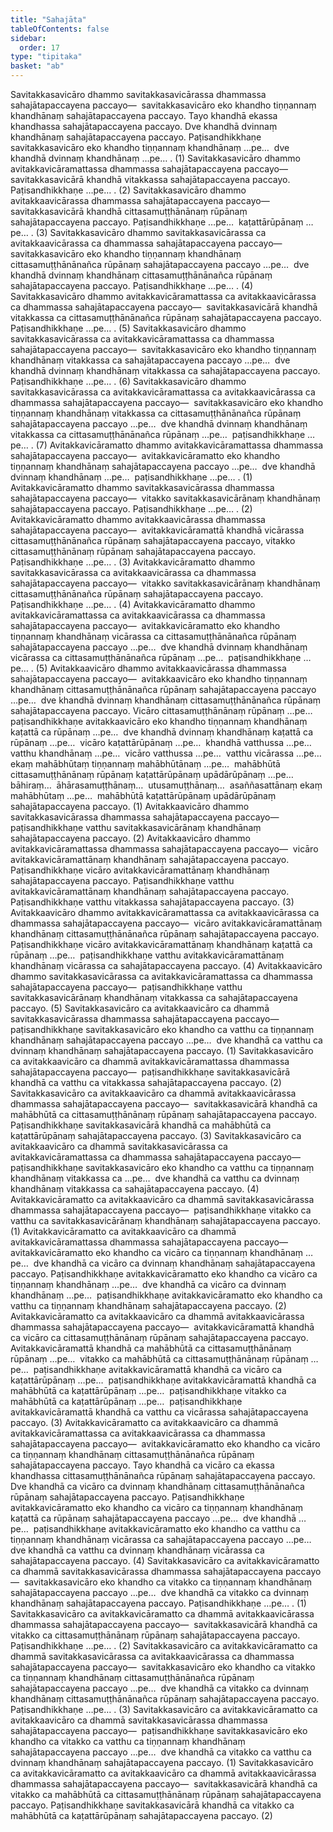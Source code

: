 ```yaml
---
title: "Sahajāta"
tableOfContents: false
sidebar:
  order: 17
type: "tipitaka"
basket: "ab"
---
```



<DynamicBreadcrumb />

<Division number="85">

<Paragraph number="352">
Savitakkasavicāro dhammo savitakkasavicārassa dhammassa sahajātapaccayena paccayo—  savitakkasavicāro eko khandho tiṇṇannaṃ khandhānaṃ sahajātapaccayena paccayo. Tayo khandhā ekassa khandhassa sahajātapaccayena paccayo. Dve khandhā dvinnaṃ khandhānaṃ sahajātapaccayena paccayo. Paṭisandhikkhaṇe savitakkasavicāro eko khandho tiṇṇannaṃ khandhānaṃ …pe…  dve khandhā dvinnaṃ khandhānaṃ …pe… . (1)
</Paragraph>

<Paragraph number="353">
Savitakkasavicāro dhammo avitakkavicāramattassa dhammassa sahajātapaccayena paccayo—  savitakkasavicārā khandhā vitakkassa sahajātapaccayena paccayo. Paṭisandhikkhaṇe …pe… . (2)
</Paragraph>

<Paragraph number="354">
Savitakkasavicāro dhammo avitakkaavicārassa dhammassa sahajātapaccayena paccayo—  savitakkasavicārā khandhā cittasamuṭṭhānānaṃ rūpānaṃ sahajātapaccayena paccayo. Paṭisandhikkhaṇe …pe…  kaṭattārūpānaṃ …pe… . (3)
</Paragraph>

<Paragraph number="355">
Savitakkasavicāro dhammo savitakkasavicārassa ca avitakkaavicārassa ca dhammassa sahajātapaccayena paccayo—  savitakkasavicāro eko khandho tiṇṇannaṃ khandhānaṃ cittasamuṭṭhānānañca rūpānaṃ sahajātapaccayena paccayo …pe…  dve khandhā dvinnaṃ khandhānaṃ cittasamuṭṭhānānañca rūpānaṃ sahajātapaccayena paccayo. Paṭisandhikkhaṇe …pe… . (4)
</Paragraph>

<Paragraph number="356">
Savitakkasavicāro dhammo avitakkavicāramattassa ca avitakkaavicārassa ca dhammassa sahajātapaccayena paccayo—  savitakkasavicārā khandhā vitakkassa ca cittasamuṭṭhānānañca rūpānaṃ sahajātapaccayena paccayo. Paṭisandhikkhaṇe …pe… . (5)
</Paragraph>

<Paragraph number="357">
Savitakkasavicāro dhammo savitakkasavicārassa ca avitakkavicāramattassa ca dhammassa sahajātapaccayena paccayo—  savitakkasavicāro eko khandho tiṇṇannaṃ khandhānaṃ vitakkassa ca sahajātapaccayena paccayo …pe…  dve khandhā dvinnaṃ khandhānaṃ vitakkassa ca sahajātapaccayena paccayo. Paṭisandhikkhaṇe …pe… . (6)
</Paragraph>

<Paragraph number="358">
Savitakkasavicāro dhammo savitakkasavicārassa ca avitakkavicāramattassa ca avitakkaavicārassa ca dhammassa sahajātapaccayena paccayo—  savitakkasavicāro eko khandho tiṇṇannaṃ khandhānaṃ vitakkassa ca cittasamuṭṭhānānañca rūpānaṃ sahajātapaccayena paccayo …pe…  dve khandhā dvinnaṃ khandhānaṃ vitakkassa ca cittasamuṭṭhānānañca rūpānaṃ …pe…  paṭisandhikkhaṇe …pe… . (7)
</Paragraph>

</Division>
<Division number="86">

<Paragraph number="359">
Avitakkavicāramatto dhammo avitakkavicāramattassa dhammassa sahajātapaccayena paccayo—  avitakkavicāramatto eko khandho tiṇṇannaṃ khandhānaṃ sahajātapaccayena paccayo …pe…  dve khandhā dvinnaṃ khandhānaṃ …pe…  paṭisandhikkhaṇe …pe… . (1)
</Paragraph>

<Paragraph number="360">
Avitakkavicāramatto dhammo savitakkasavicārassa dhammassa sahajātapaccayena paccayo—  vitakko savitakkasavicārānaṃ khandhānaṃ sahajātapaccayena paccayo. Paṭisandhikkhaṇe …pe… . (2)
</Paragraph>

<Paragraph number="361">
Avitakkavicāramatto dhammo avitakkaavicārassa dhammassa sahajātapaccayena paccayo—  avitakkavicāramattā khandhā vicārassa cittasamuṭṭhānānañca rūpānaṃ sahajātapaccayena paccayo, vitakko cittasamuṭṭhānānaṃ rūpānaṃ sahajātapaccayena paccayo. Paṭisandhikkhaṇe …pe… . (3)
</Paragraph>

<Paragraph number="362">
Avitakkavicāramatto dhammo savitakkasavicārassa ca avitakkaavicārassa ca dhammassa sahajātapaccayena paccayo—  vitakko savitakkasavicārānaṃ khandhānaṃ cittasamuṭṭhānānañca rūpānaṃ sahajātapaccayena paccayo. Paṭisandhikkhaṇe …pe… . (4)
</Paragraph>

<Paragraph number="363">
Avitakkavicāramatto dhammo avitakkavicāramattassa ca avitakkaavicārassa ca dhammassa sahajātapaccayena paccayo—  avitakkavicāramatto eko khandho tiṇṇannaṃ khandhānaṃ vicārassa ca cittasamuṭṭhānānañca rūpānaṃ sahajātapaccayena paccayo …pe…  dve khandhā dvinnaṃ khandhānaṃ vicārassa ca cittasamuṭṭhānānañca rūpānaṃ …pe…  paṭisandhikkhaṇe …pe… . (5)
</Paragraph>

</Division>
<Division number="87">

<Paragraph number="364">
Avitakkaavicāro dhammo avitakkaavicārassa dhammassa sahajātapaccayena paccayo—  avitakkaavicāro eko khandho tiṇṇannaṃ khandhānaṃ cittasamuṭṭhānānañca rūpānaṃ sahajātapaccayena paccayo …pe…  dve khandhā dvinnaṃ khandhānaṃ cittasamuṭṭhānānañca rūpānaṃ sahajātapaccayena paccayo. Vicāro cittasamuṭṭhānānaṃ rūpānaṃ …pe…  paṭisandhikkhaṇe avitakkaavicāro eko khandho tiṇṇannaṃ khandhānaṃ kaṭattā ca rūpānaṃ …pe…  dve khandhā dvinnaṃ khandhānaṃ kaṭattā ca rūpānaṃ …pe…  vicāro kaṭattārūpānaṃ …pe…  khandhā vatthussa …pe…  vatthu khandhānaṃ …pe…  vicāro vatthussa …pe…  vatthu vicārassa …pe…  ekaṃ mahābhūtaṃ tiṇṇannaṃ mahābhūtānaṃ …pe…  mahābhūtā cittasamuṭṭhānānaṃ rūpānaṃ kaṭattārūpānaṃ upādārūpānaṃ …pe…  bāhiraṃ…  āhārasamuṭṭhānaṃ…  utusamuṭṭhānaṃ…  asaññasattānaṃ ekaṃ mahābhūtaṃ …pe…  mahābhūtā kaṭattārūpānaṃ upādārūpānaṃ sahajātapaccayena paccayo. (1)
</Paragraph>

<Paragraph number="365">
Avitakkaavicāro dhammo savitakkasavicārassa dhammassa sahajātapaccayena paccayo—  paṭisandhikkhaṇe vatthu savitakkasavicārānaṃ khandhānaṃ sahajātapaccayena paccayo. (2)
</Paragraph>

<Paragraph number="366">
Avitakkaavicāro dhammo avitakkavicāramattassa dhammassa sahajātapaccayena paccayo—  vicāro avitakkavicāramattānaṃ khandhānaṃ sahajātapaccayena paccayo. Paṭisandhikkhaṇe vicāro avitakkavicāramattānaṃ khandhānaṃ sahajātapaccayena paccayo. Paṭisandhikkhaṇe vatthu avitakkavicāramattānaṃ khandhānaṃ sahajātapaccayena paccayo. Paṭisandhikkhaṇe vatthu vitakkassa sahajātapaccayena paccayo. (3)
</Paragraph>

<Paragraph number="367">
Avitakkaavicāro dhammo avitakkavicāramattassa ca avitakkaavicārassa ca dhammassa sahajātapaccayena paccayo—  vicāro avitakkavicāramattānaṃ khandhānaṃ cittasamuṭṭhānānañca rūpānaṃ sahajātapaccayena paccayo. Paṭisandhikkhaṇe vicāro avitakkavicāramattānaṃ khandhānaṃ kaṭattā ca rūpānaṃ …pe…  paṭisandhikkhaṇe vatthu avitakkavicāramattānaṃ khandhānaṃ vicārassa ca sahajātapaccayena paccayo. (4)
</Paragraph>

<Paragraph number="368">
Avitakkaavicāro dhammo savitakkasavicārassa ca avitakkavicāramattassa ca dhammassa sahajātapaccayena paccayo—  paṭisandhikkhaṇe vatthu savitakkasavicārānaṃ khandhānaṃ vitakkassa ca sahajātapaccayena paccayo. (5)
</Paragraph>

</Division>
<Division number="88">

<Paragraph number="369">
Savitakkasavicāro ca avitakkaavicāro ca dhammā savitakkasavicārassa dhammassa sahajātapaccayena paccayo—  paṭisandhikkhaṇe savitakkasavicāro eko khandho ca vatthu ca tiṇṇannaṃ khandhānaṃ sahajātapaccayena paccayo …pe…  dve khandhā ca vatthu ca dvinnaṃ khandhānaṃ sahajātapaccayena paccayo. (1)
</Paragraph>

<Paragraph number="370">
Savitakkasavicāro ca avitakkaavicāro ca dhammā avitakkavicāramattassa dhammassa sahajātapaccayena paccayo—  paṭisandhikkhaṇe savitakkasavicārā khandhā ca vatthu ca vitakkassa sahajātapaccayena paccayo. (2)
</Paragraph>

<Paragraph number="371">
Savitakkasavicāro ca avitakkaavicāro ca dhammā avitakkaavicārassa dhammassa sahajātapaccayena paccayo—  savitakkasavicārā khandhā ca mahābhūtā ca cittasamuṭṭhānānaṃ rūpānaṃ sahajātapaccayena paccayo. Paṭisandhikkhaṇe savitakkasavicārā khandhā ca mahābhūtā ca kaṭattārūpānaṃ sahajātapaccayena paccayo. (3)
</Paragraph>

<Paragraph number="372">
Savitakkasavicāro ca avitakkaavicāro ca dhammā savitakkasavicārassa ca avitakkavicāramattassa ca dhammassa sahajātapaccayena paccayo—  paṭisandhikkhaṇe savitakkasavicāro eko khandho ca vatthu ca tiṇṇannaṃ khandhānaṃ vitakkassa ca …pe…  dve khandhā ca vatthu ca dvinnaṃ khandhānaṃ vitakkassa ca sahajātapaccayena paccayo. (4)
</Paragraph>

</Division>
<Division number="89">

<Paragraph number="373">
Avitakkavicāramatto ca avitakkaavicāro ca dhammā savitakkasavicārassa dhammassa sahajātapaccayena paccayo—  paṭisandhikkhaṇe vitakko ca vatthu ca savitakkasavicārānaṃ khandhānaṃ sahajātapaccayena paccayo. (1)
</Paragraph>

<Paragraph number="374">
Avitakkavicāramatto ca avitakkaavicāro ca dhammā avitakkavicāramattassa dhammassa sahajātapaccayena paccayo—  avitakkavicāramatto eko khandho ca vicāro ca tiṇṇannaṃ khandhānaṃ …pe…  dve khandhā ca vicāro ca dvinnaṃ khandhānaṃ sahajātapaccayena paccayo. Paṭisandhikkhaṇe avitakkavicāramatto eko khandho ca vicāro ca tiṇṇannaṃ khandhānaṃ …pe…  dve khandhā ca vicāro ca dvinnaṃ khandhānaṃ …pe…  paṭisandhikkhaṇe avitakkavicāramatto eko khandho ca vatthu ca tiṇṇannaṃ khandhānaṃ sahajātapaccayena paccayo. (2)
</Paragraph>

<Paragraph number="375">
Avitakkavicāramatto ca avitakkaavicāro ca dhammā avitakkaavicārassa dhammassa sahajātapaccayena paccayo—  avitakkavicāramattā khandhā ca vicāro ca cittasamuṭṭhānānaṃ rūpānaṃ sahajātapaccayena paccayo. Avitakkavicāramattā khandhā ca mahābhūtā ca cittasamuṭṭhānānaṃ rūpānaṃ …pe…  vitakko ca mahābhūtā ca cittasamuṭṭhānānaṃ rūpānaṃ …pe…  paṭisandhikkhaṇe avitakkavicāramattā khandhā ca vicāro ca kaṭattārūpānaṃ …pe…  paṭisandhikkhaṇe avitakkavicāramattā khandhā ca mahābhūtā ca kaṭattārūpānaṃ …pe…  paṭisandhikkhaṇe vitakko ca mahābhūtā ca kaṭattārūpānaṃ …pe…  paṭisandhikkhaṇe avitakkavicāramattā khandhā ca vatthu ca vicārassa sahajātapaccayena paccayo. (3)
</Paragraph>

<Paragraph number="376">
Avitakkavicāramatto ca avitakkaavicāro ca dhammā avitakkavicāramattassa ca avitakkaavicārassa ca dhammassa sahajātapaccayena paccayo—  avitakkavicāramatto eko khandho ca vicāro ca tiṇṇannaṃ khandhānaṃ cittasamuṭṭhānānañca rūpānaṃ sahajātapaccayena paccayo. Tayo khandhā ca vicāro ca ekassa khandhassa cittasamuṭṭhānānañca rūpānaṃ sahajātapaccayena paccayo. Dve khandhā ca vicāro ca dvinnaṃ khandhānaṃ cittasamuṭṭhānānañca rūpānaṃ sahajātapaccayena paccayo. Paṭisandhikkhaṇe avitakkavicāramatto eko khandho ca vicāro ca tiṇṇannaṃ khandhānaṃ kaṭattā ca rūpānaṃ sahajātapaccayena paccayo …pe…  dve khandhā …pe…  paṭisandhikkhaṇe avitakkavicāramatto eko khandho ca vatthu ca tiṇṇannaṃ khandhānaṃ vicārassa ca sahajātapaccayena paccayo …pe…  dve khandhā ca vatthu ca dvinnaṃ khandhānaṃ vicārassa ca sahajātapaccayena paccayo. (4)
</Paragraph>

</Division>
<Division number="90">

<Paragraph number="377">
Savitakkasavicāro ca avitakkavicāramatto ca dhammā savitakkasavicārassa dhammassa sahajātapaccayena paccayo—  savitakkasavicāro eko khandho ca vitakko ca tiṇṇannaṃ khandhānaṃ sahajātapaccayena paccayo …pe…  dve khandhā ca vitakko ca dvinnaṃ khandhānaṃ sahajātapaccayena paccayo. Paṭisandhikkhaṇe …pe… . (1)
</Paragraph>

<Paragraph number="378">
Savitakkasavicāro ca avitakkavicāramatto ca dhammā avitakkaavicārassa dhammassa sahajātapaccayena paccayo—  savitakkasavicārā khandhā ca vitakko ca cittasamuṭṭhānānaṃ rūpānaṃ sahajātapaccayena paccayo. Paṭisandhikkhaṇe …pe… . (2)
</Paragraph>

<Paragraph number="379">
Savitakkasavicāro ca avitakkavicāramatto ca dhammā savitakkasavicārassa ca avitakkaavicārassa ca dhammassa sahajātapaccayena paccayo—  savitakkasavicāro eko khandho ca vitakko ca tiṇṇannaṃ khandhānaṃ cittasamuṭṭhānānañca rūpānaṃ sahajātapaccayena paccayo …pe…  dve khandhā ca vitakko ca dvinnaṃ khandhānaṃ cittasamuṭṭhānānañca rūpānaṃ sahajātapaccayena paccayo. Paṭisandhikkhaṇe …pe… . (3)
</Paragraph>

</Division>
<Division number="91">

<Paragraph number="380">
Savitakkasavicāro ca avitakkavicāramatto ca avitakkaavicāro ca dhammā savitakkasavicārassa dhammassa sahajātapaccayena paccayo—  paṭisandhikkhaṇe savitakkasavicāro eko khandho ca vitakko ca vatthu ca tiṇṇannaṃ khandhānaṃ sahajātapaccayena paccayo …pe…  dve khandhā ca vitakko ca vatthu ca dvinnaṃ khandhānaṃ sahajātapaccayena paccayo. (1)
</Paragraph>

<Paragraph number="381">
Savitakkasavicāro ca avitakkavicāramatto ca avitakkaavicāro ca dhammā avitakkaavicārassa dhammassa sahajātapaccayena paccayo—  savitakkasavicārā khandhā ca vitakko ca mahābhūtā ca cittasamuṭṭhānānaṃ rūpānaṃ sahajātapaccayena paccayo. Paṭisandhikkhaṇe savitakkasavicārā khandhā ca vitakko ca mahābhūtā ca kaṭattārūpānaṃ sahajātapaccayena paccayo. (2)
</Paragraph>
</Division>